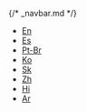 {/* _navbar.md */}

* [En](/)
* [Es](/es/)
* [Pt-Br](/pt-br/)
* [Ko](/ko/)
* [Sk](/sk/)
* [Zh](/zh/)
* [Hi](/hi/)
* [Ar](/ar/)
